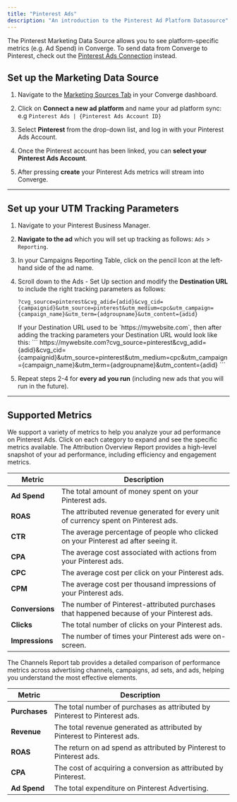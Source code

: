 ```yaml
---
title: "Pinterest Ads"
description: "An introduction to the Pinterest Ad Platform Datasource"
---
```


<Note> The Pinterest Marketing Data Source allows you to see platform-specific metrics (e.g. Ad Spend) in Converge. 
To send data from Converge to Pinterest, check out the [Pinterest Ads Connection](/connections/integrations/pinterest) instead.</Note>

## Set up the Marketing Data Source

1. Navigate to the [Marketing Sources Tab](https://app.runconverge.com/-/ad-platforms) in your Converge dashboard.

2. Click on **Connect a new ad platform** and name your ad platform sync: e.g `Pinterest Ads | {Pinterest Ads Account ID}`

3. Select **Pinterest** from the drop-down list, and log in with your Pinterest Ads Account.

4. Once the Pinterest account has been linked, you can **select your Pinterest Ads Account**. 

5. After pressing **create** your Pinterest Ads metrics will stream into Converge.


---

## Set up your UTM Tracking Parameters

1. Navigate to your Pinterest Business Manager.

2. **Navigate to the ad** which you will set up tracking as follows: `Ads` > `Reporting`.

3. In your Campaigns Reporting Table, click on the pencil Icon at the left-hand side of the ad name.

4. Scroll down to the Ads - Set Up section and modify the **Destination URL** to include the right tracking parameters as follows:
   ```
   ?cvg_source=pinterest&cvg_adid={adid}&cvg_cid={campaignid}&utm_source=pinterest&utm_medium=cpc&utm_campaign={campaign_name}&utm_term={adgroupname}&utm_content={adid}
   ```
   <Accordion title="Example">
    If your Destination URL used to be `https://mywebsite.com`, then after adding the tracking parameters your Destination URL would look like this:
    ```
    https://mywebsite.com?cvg_source=pinterest&cvg_adid={adid}&cvg_cid={campaignid}&utm_source=pinterest&utm_medium=cpc&utm_campaign={campaign_name}&utm_term={adgroupname}&utm_content={adid}
    ```
   </Accordion>
5. Repeat steps 2-4 for **every ad you run** (including new ads that you will run in the future).

---

## Supported Metrics

We support a variety of metrics to help you analyze your ad performance on Pinterest Ads. Click on each category to expand and see the specific metrics available.
<AccordionGroup>
<Accordion icon="chart-column" title="Overview Report">
The Attribution Overview Report provides a high-level snapshot of your ad performance, including efficiency and engagement metrics.

| Metric          | Description                                                                               |
| --------------- | ----------------------------------------------------------------------------------------- |
| **Ad Spend**    | The total amount of money spent on your Pinterest ads.                                    |
| **ROAS**        | The attributed revenue generated for every unit of currency spent on Pinterest ads.       |
| **CTR**         | The average percentage of people who clicked on your Pinterest ad after seeing it.        |
| **CPA**         | The average cost associated with actions from your Pinterest ads.                         |
| **CPC**         | The average cost per click on your Pinterest ads.                                         |
| **CPM**         | The average cost per thousand impressions of your Pinterest ads.                          |
| **Conversions** | The number of Pinterest-attributed purchases that happened because of your Pinterest ads. |
| **Clicks**      | The total number of clicks on your Pinterest ads.                                         |
| **Impressions** | The number of times your Pinterest ads were on-screen.                                    |

</Accordion>

<Accordion icon="network-wired" title="Channels Report">
The Channels Report tab provides a detailed comparison of performance metrics across advertising channels, campaigns, ad sets, and ads, helping you understand the most effective elements.

| Metric        | Description                                                                |
| ------------- | -------------------------------------------------------------------------- |
| **Purchases** | The total number of purchases as attributed by Pinterest to Pinterest ads. |
| **Revenue**   | The total revenue generated as attributed by Pinterest to Pinterest ads.   |
| **ROAS**      | The return on ad spend as attributed by Pinterest to Pinterest ads.        |
| **CPA**       | The cost of acquiring a conversion as attributed by Pinterest.             |
| **Ad Spend**  | The total expenditure on Pinterest Advertising.                            |

</Accordion>
</AccordionGroup>